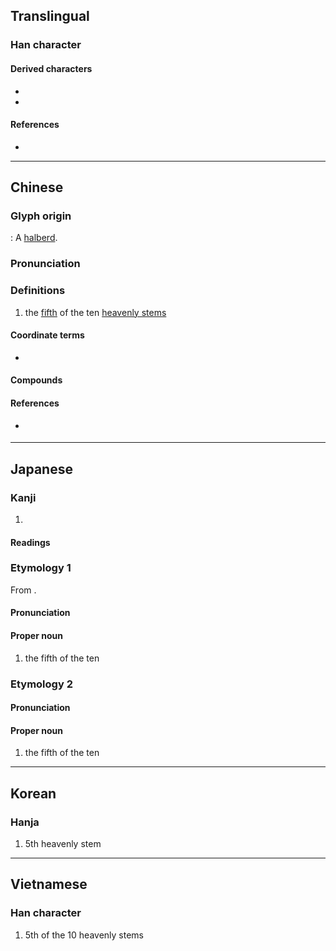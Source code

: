 {{also|戍|戌}}
{{character info}}
==Translingual==
{{stroke order|type=animate}}

===Han character===
{{Han char|rn=62|rad=戈|as=01|sn=5|four=53200|canj=IH|ids=⿰丿戈}}

====Derived characters====
* {{l|mul|[[𡶙]], [[𢏌]], [[㧔]], [[𣳡]], [[𭸀]], [[𣆈]], [[𭩤]], [[𣬽]], [[𤇦]], [[𭷂]], [[𭸿]], [[𮁥]], [[𪾤]], [[𥍥]], [[𬗇]], [[𮊥]], [[𧉦]], [[䛋]], [[龯]]([[𨱆]]), [[𡏜]], [[𮨹]], [[𬵇]], [[𪌙]], [[𪉠]], [[𪗥]], [[𬏡]]}}
* {{l|mul|[[戌]], [[戍]], [[成]], [[𢦓]], [[𢦡]], [[𢘱]], [[𢦲]], [[咸]], [[𢦩]], [[𤬹]], [[戚]], [[𢦽]], [[𭑿]], [[戚]], [[𮍏]], [[𢧒]], [[𤋆]], [[𢧦]], [[𩒃]], [[𫨵]], [[𢧓]], [[𡶔]], [[茂]], [[𫁸]], [[𩂟]], [[𫈼]], [[𩬕]]}}<!-- Note: 戍 is not derived from 戊, see historical forms of 戍 -->

====References====
* {{Han ref|kx=0411.030|dkj=11532|dj=0752.070|hdz=21397.040|uh=620A|ud=25098|bh=A5B3|bd=42419}}

----

==Chinese==
{{zh-forms}}

===Glyph origin===
{{Han etym}}
{{liushu|p}} : A [[halberd]].

===Pronunciation===
{{zh-pron
|m=wù
|m-s=u4
|c=mou6
|c-t=
|g=
|h=pfs=vu
|j=
|mb=
|md=muô
|mn=bō͘
|mn-t=bhou7
|w=3hhu
|x=
|mc=y
|oc=y
|ma=|ma2=
|cat=n
}}

===Definitions===
{{zh-hanzi}}

# the [[fifth]] of the ten [[heavenly stem]]s

====Coordinate terms====
* {{list:heavenly stems/zh}}

====Compounds====
{{zh-der|異戊橡膠|戊戌政變|戊戌變法}}

====References====
* {{qualifier|Min Nan}} {{thcwd|1657}}

----

==Japanese==

===Kanji===
{{ja-kanji|grade=|rs=戈01}}

# {{rfdef|ja|sort=戈01}}

====Readings====
{{ja-readings
|goon=む
|kanon=ぼう
|kanyoon=ぼ
|kun=つちのえ-
}}

===Etymology 1===
{{ja-kanjitab|ぼ|yomi=kan}}
{{wp|lang=ja}}
From {{der|ja|ltc|戊|tr=muw<sup>H</sup>|sort=ほ'}}.

====Pronunciation====
{{ja-pron|acc=1|y=ky|ぼ}}

====Proper noun====
{{ja-pos|proper|ぼ}}

# the fifth of the ten {{w|Celestial stem|Heavenly Stems}}

===Etymology 2===
{{ja-kanjitab|つちのえ|yomi=k}}
{{com|ja|土|の|兄|tr1=Tsuchi|t1={{w|Earth (Wu Xing)|Earth}}|pos1=one of the {{w|Wu Xing|Five Elements}}|tr2=no|pos2=attributive marker|tr3=e|t3=[[elder brother]]|sort=つちのえ}}

====Pronunciation====
{{ja-pron|acc=3|y=k|つちのえ|dev=1}}

====Proper noun====
{{ja-pos|proper|つちのえ}}

# the fifth of the ten {{w|Celestial stem|Heavenly Stems}}

{{cln|ja|words with multiple readings}}
{{topics|ja|Heavenly Stems|sort=ほ'}}

----

==Korean==

===Hanja===
{{ko-hanja|hangeul=무|eumhun=|rv=mu|mr=mu|y=mu}}

# 5th heavenly stem

----

==Vietnamese==

===Han character===
{{vi-readings|reading=mậu, mồ|rs=戈01}}
# 5th of the 10 heavenly stems